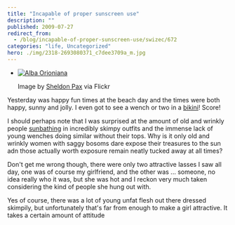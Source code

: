 ```yaml
---
title: "Incapable of proper sunscreen use"
description: ""
published: 2009-07-27
redirect_from:
  - /blog/incapable-of-proper-sunscreen-use/swizec/672
categories: "life, Uncategorized"
hero: ./img/2318-2693080371_c7dee3709a_m.jpg
---
```


- [![Alba Orioniana](./img/2318-2693080371_c7dee3709a_m.jpg "Alba Orioniana")](http://www.flickr.com/photos/51485509@N00/2693080371)

  Image by [Sheldon Pax](http://www.flickr.com/photos/51485509@N00/2693080371) via Flickr

Yesterday was happy fun times at the beach day and the times were both happy, sunny and jolly. I even got to see a wench or two in a [bikini](http://en.wikipedia.org/wiki/Bikini "Bikini")! Score!

I should perhaps note that I was surprised at the amount of old and wrinkly people [sunbathing](http://en.wikipedia.org/wiki/Sun_tanning "Sun tanning") in incredibly skimpy outfits and the immense lack of young wenches doing similar without their tops. Why is it only old and wrinkly women with saggy bosoms dare expose their treasures to the sun adn those actually worth exposure remain neatly tucked away at all times?

Don't get me wrong though, there were only two attractive lasses I saw all day, one was of course my girlfriend, and the other was ... someone, no idea really who it was, but she was hot and I reckon very much taken considering the kind of people she hung out with.

Yes of course, there was a lot of young unfat flesh out there dressed skimpily, but unfortunately that's far from enough to make a girl attractive. It takes a certain amount of attitude
